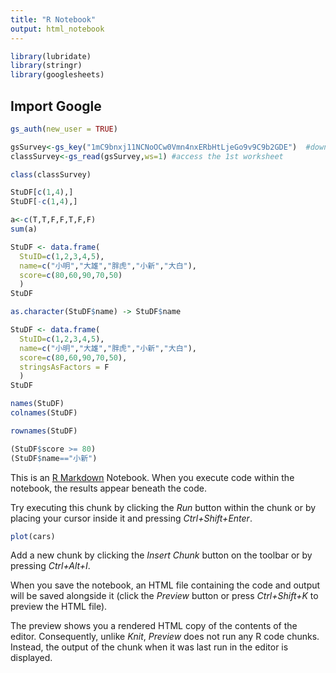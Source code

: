 ```yaml
---
title: "R Notebook"
output: html_notebook
---
```

```r
library(lubridate)
library(stringr)
library(googlesheets)
```

## Import Google

```r
gs_auth(new_user = TRUE)
```

```r
gsSurvey<-gs_key("1mC9bnxj11NCNoOCw0Vmn4nxERbHtLjeGo9v9C9b2GDE")  #download sheet information as an object
classSurvey<-gs_read(gsSurvey,ws=1) #access the 1st worksheet
```

```r
class(classSurvey)
```
```r
StuDF[c(1,4),]
StuDF[-c(1,4),]
```
```r
a<-c(T,T,F,F,T,F,F)
sum(a)
```


```r
StuDF <- data.frame(
  StuID=c(1,2,3,4,5),
  name=c("小明","大雄","胖虎","小新","大白"),
  score=c(80,60,90,70,50)
  )
StuDF 
```

```r
as.character(StuDF$name) -> StuDF$name
```

```r
StuDF <- data.frame(
  StuID=c(1,2,3,4,5),
  name=c("小明","大雄","胖虎","小新","大白"),
  score=c(80,60,90,70,50),
  stringsAsFactors = F
  )
StuDF 
```

```r
names(StuDF) 
colnames(StuDF)
```

```r
rownames(StuDF)
```

```r
(StuDF$score >= 80)
(StuDF$name=="小新")
```



This is an [R Markdown](http://rmarkdown.rstudio.com) Notebook. When you execute code within the notebook, the results appear beneath the code. 

Try executing this chunk by clicking the *Run* button within the chunk or by placing your cursor inside it and pressing *Ctrl+Shift+Enter*. 

```r
plot(cars)
```

Add a new chunk by clicking the *Insert Chunk* button on the toolbar or by pressing *Ctrl+Alt+I*.

When you save the notebook, an HTML file containing the code and output will be saved alongside it (click the *Preview* button or press *Ctrl+Shift+K* to preview the HTML file).

The preview shows you a rendered HTML copy of the contents of the editor. Consequently, unlike *Knit*, *Preview* does not run any R code chunks. Instead, the output of the chunk when it was last run in the editor is displayed.
